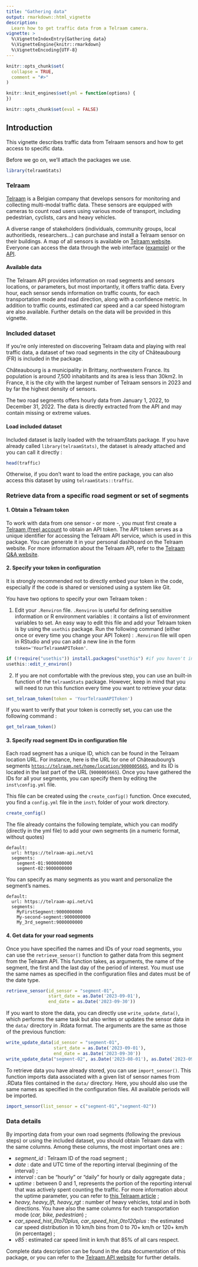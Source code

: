 ```yaml
---
title: "Gathering data"
output: rmarkdown::html_vignette
description:
  Learn how to get traffic data from a Telraam camera.
vignette: >
  %\VignetteIndexEntry{Gathering data}
  %\VignetteEngine{knitr::rmarkdown}
  %\VignetteEncoding{UTF-8}
---
```


```r
knitr::opts_chunk$set(
  collapse = TRUE,
  comment = "#>"
)

knitr::knit_engines$set(yml = function(options) {
})

knitr::opts_chunk$set(eval = FALSE)
```

## Introduction

This vignette describes traffic data from Telraam sensors and how to get access to specific data.

Before we go on, we'll attach the packages we use.

```r
library(telraamStats)
```

### Telraam

[Telraam](https://telraam.net/en/what-is-telraam) is a Belgian company that develops sensors for monitoring and collecting multi-modal traffic data. These sensors are equipped with cameras to count road users using various mode of transport, including pedestrian, cyclists, cars and heavy vehicles.

A diverse range of stakeholders (individuals, community groups, local authoritieds, researchers...) can purchase and install a Telraam sensor on their buildings. A map of all sensors is available on [Telraam website](https://telraam.net/). Everyone can access the data through the web interface ([example](https://telraam.net/en/location/9000001844)) or the [API](https://telraam-api.net/).

#### Available data

The Telraam API provides information on road segments and sensors locations, or parameters, but most importantly, it offers traffic data. Every hour, each sensor sends information on traffic counts, for each transportation mode and road direction, along with a confidence metric. In addition to traffic counts, estimated car speed and a car speed histogram are also available. Further details on the data will be provided in this vignette.

### Included dataset

If you're only interested on discovering Telraam data and playing with real traffic data, a dataset of two road segments in the city of Châteaubourg (FR) is included in the package.

Châteaubourg is a municipality in Brittany, northwestern France. Its population is around 7,500 inhabitants and its area is less than 30km2. In France, it is the city with the largest number of Telraam sensors in 2023 and by far the highest density of sensors.

The two road segments offers hourly data from January 1, 2022, to December 31, 2022. The data is directly extracted from the API and may contain missing or extreme values.

#### Load included dataset

Included dataset is lazily loaded with the telraamStats package. If you have already called `library(telraamStats)`, the dataset is already attached and you can call it directly :

```r
head(traffic)
```

Otherwise, if you don't want to load the entire package, you can also access this dataset by using `telraamStats::traffic`.

### Retrieve data from a specific road segment or set of segments

#### 1. Obtain a Telraam token

To work with data from one sensor - or more -, you must first create a [Telraam (free) account](https://telraam.net/en/register) to obtain an API token. The API token serves as a unique identifier for accessing the Telraam API service, which is used in this package. You can generate it in your personal dashboard on the Telraam website. For more information about the Telraam API, refer to the [Telraam Q&A website](https://talks.telraam.net/t/telraam-api-even-more-data-statistics/79).

#### 2. Specify your token in configuration

It is strongly recommended not to directly embed your token in the code, especially if the code is shared or versioned using a system like Git.

You have two options to specify your own Telraam token :

1.  Edit your `.Renviron` file. `.Renviron` is useful for defining sensitive information or R environment variables : it contains a list of environment variables to set. An easy way to edit this file and add your Telraam token is by using the `usethis` package. Run the following command (either once or every time you change your API Token) : `.Renviron` file will open in RStudio and you can add a new line in the form `token='YourTelraamAPIToken'`.

```r
if (!require("usethis")) install.packages("usethis") #if you haven't installed 'usethis' already
usethis::edit_r_environ()
```

2.  If you are not comfortable with the previous step, you can use an built-in function of the `telraamStats` package. However, keep in mind that you will need to run this function every time you want to retrieve your data:

```r
set_telraam_token(token = 'YourTelraamAPIToken')
```

If you want to verify that your token is correctly set, you can use the following command :

```r
get_telraam_token()
```

#### 3. Specify road segment IDs in configuration file

Each road segment has a unique ID, which can be found in the Telraam location URL. For instance, here is the URL for one of Châteaubourg's segments [`https://telraam.net/home/location/9000005665`](https://telraam.net/home/location/9000005665), and its ID is located in the last part of the URL (`9000005665`). Once you have gathered the IDs for all your segments, you can specify them by editing the `inst\config.yml` file.

This file can be created using the `create_config()` function. Once executed, you find a `config.yml` file in the `inst\` folder of your work directory.

```r
create_config()
```

The file already contains the following template, which you can modify (directly in the yml file) to add your own segments (in a numeric format, without quotes)

```         
default:
  url: https://telraam-api.net/v1
  segments:
    segment-01:9000000000
    segment-02:9000000000
```

You can specify as many segments as you want and personalize the segment's names.

```         
default:
  url: https://telraam-api.net/v1
  segments:
    MyFirstSegment:9000000000
    My-second-segment:9000000000
    My_3rd_segment:9000000000
```

#### 4. Get data for your road segments

Once you have specified the names and IDs of your road segments, you can use the `retrieve_sensor()` function to gather data from this segment from the Telraam API. This function takes, as arguments, the name of the segment, the first and the last day of the period of interest. You must use the same names as specified in the configuration files and dates must be of the date type.

```r
retrieve_sensor(id_sensor = "segment-01", 
                start_date = as.Date('2023-09-01'), 
                end_date = as.Date('2023-09-30'))
```

If you want to store the data, you can directly use `write_update_data()`, which performs the same task but also writes or updates the sensor data in the `data/` directory in .Rdata format. The arguments are the same as those of the previous function:

```r
write_update_data(id_sensor = "segment-01",
                  start_date = as.Date('2023-09-01'),
                  end_date = as.Date('2023-09-30'))
write_update_data("segment-02", as.Date('2023-08-01'), as.Date('2023-09-30'))
```

To retrieve data you have already stored, you can use `import_sensor()`. This function imports data associated with a given list of sensor names from .RData files contained in the `data/` directory. Here, you should also use the same names as specified in the configuration files. All available periods will be imported.

```r
import_sensor(list_sensor = c("segment-01","segment-02"))
```

### Data details

By importing data from your own road segments (following the previous steps) or using the included dataset, you should obtain Telraam data with the same columns. Among these columns, the most important ones are :

-   *segment_id* : Telraam ID of the road segment ;
-   *date* : date and UTC time of the reporting interval (beginning of the interval) ;
-   *interval* : can be "hourly" or "daily" for hourly or daily aggregate data ;
-   *uptime* : between 0 and 1, represents the portion of the reporting interval that was actively spent counting the traffic. For more information about the uptime parameter, you can refer to [this Telraam article](https://telraam.net/en/blog/precision-accuracy-and-validations-of-the-original-telraam-sensor) ;
-   *heavy, heavy_lft, heavy_rgt* : number of heavy vehicles, total and in both directions. You have also the same columns for each transportation mode (*car, bike, pedestrian*) ;
-   *car_speed_hist_0to70plus, car_speed_hist_0to120plus* : the estimated car speed distribution in 10 km/h bins from 0 to 70+ km/h or 120+ km/h (in percentage) ;
-   *v85* : estimated car speed limit in km/h that 85% of all cars respect.

Complete data description can be found in the data documentation of this package, or you can refer to the [Telraam API website](https://documenter.getpostman.com/view/8210376/TWDRqyaV#3bb3c6bd-ea23-4329-b885-0d142403ecbb) for further details.
